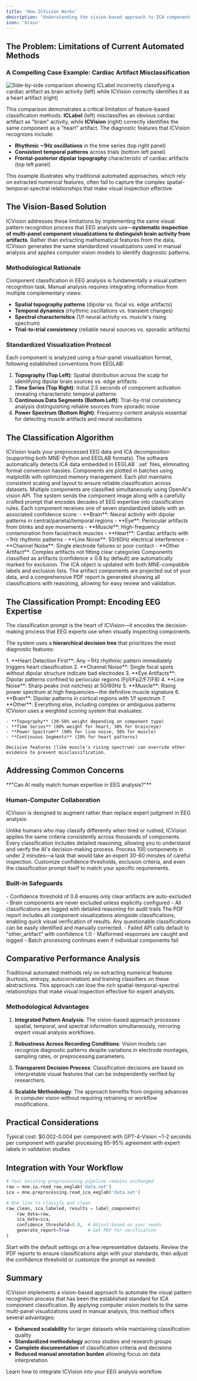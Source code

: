 ```yaml
---
title: 'How ICVision Works'
description: 'Understanding the vision-based approach to ICA component classification'
icon: 'brain'
---
```


## The Problem: Limitations of Current Automated Methods

### A Compelling Case Example: Cardiac Artifact Misclassification

<Frame caption="ICVision vs ICLabel: Cardiac artifact detection comparison demonstrating superior pattern recognition capabilities">
<img src="/pipeline-steps/assets/iclabel_vs_icvision.png" alt="Side-by-side comparison showing ICLabel incorrectly classifying a cardiac artifact as brain activity (left) while ICVision correctly identifies it as a heart artifact (right)" />
</Frame>

This comparison demonstrates a critical limitation of feature-based classification methods. **ICLabel** (left) misclassifies an obvious cardiac artifact as "brain" activity, while **ICVision** (right) correctly identifies the same component as a "heart" artifact. The diagnostic features that ICVision recognizes include:

- **Rhythmic ~1Hz oscillations** in the time series (top right panel)
- **Consistent temporal patterns** across trials (bottom left panel)  
- **Frontal-posterior dipolar topography** characteristic of cardiac artifacts (top left panel)

This example illustrates why traditional automated approaches, which rely on extracted numerical features, often fail to capture the complex spatial-temporal-spectral relationships that make visual inspection effective.

## The Vision-Based Solution

ICVision addresses these limitations by implementing the same visual pattern recognition process that EEG analysts use—**systematic inspection of multi-panel component visualizations to distinguish brain activity from artifacts**. Rather than extracting mathematical features from the data, ICVision generates the same standardized visualizations used in manual analysis and applies computer vision models to identify diagnostic patterns.

### Methodological Rationale

Component classification in EEG analysis is fundamentally a visual pattern recognition task. Manual analysis requires integrating information from multiple complementary views:

- **Spatial topography patterns** (dipolar vs. focal vs. edge artifacts)
- **Temporal dynamics** (rhythmic oscillations vs. transient changes)
- **Spectral characteristics** (1/f neural activity vs. muscle's rising spectrum)
- **Trial-to-trial consistency** (reliable neural sources vs. sporadic artifacts)

### Standardized Visualization Protocol

Each component is analyzed using a four-panel visualization format, following established conventions from EEGLAB:

1. **Topography (Top Left)**: Spatial distribution across the scalp for identifying dipolar brain sources vs. edge artifacts
2. **Time Series (Top Right)**: Initial 2.5 seconds of component activation revealing characteristic temporal patterns
3. **Continuous Data Segments (Bottom Left)**: Trial-by-trial consistency analysis distinguishing reliable sources from sporadic noise
4. **Power Spectrum (Bottom Right)**: Frequency content analysis essential for detecting muscle artifacts and neural oscillations

## The Classification Algorithm

<Steps>
  <Step title="Data Preparation">
    ICVision loads your preprocessed EEG data and ICA decomposition (supporting both MNE-Python and EEGLAB formats). The software automatically detects ICA data embedded in EEGLAB `.set` files, eliminating format conversion hassles.
  </Step>
  
  <Step title="Parallel Visualization Generation">
    Components are plotted in batches using matplotlib with optimized memory management. Each plot maintains consistent scaling and layout to ensure reliable classification across datasets.
  </Step>
  
  <Step title="Concurrent API Classification">
    Multiple components are classified simultaneously using OpenAI's vision API. The system sends the component image along with a carefully crafted prompt that encodes decades of EEG expertise into classification rules.
  </Step>
  
  <Step title="Intelligent Label Assignment">
    Each component receives one of seven standardized labels with an associated confidence score:
    - **Brain**: Neural activity with dipolar patterns in central/parietal/temporal regions
    - **Eye**: Periocular artifacts from blinks and eye movements
    - **Muscle**: High-frequency contamination from facial/neck muscles
    - **Heart**: Cardiac artifacts with ~1Hz rhythmic patterns
    - **Line Noise**: 50/60Hz electrical interference
    - **Channel Noise**: Single electrode failures or poor contact
    - **Other Artifact**: Complex artifacts not fitting clear categories
  </Step>
  
  <Step title="Automated Artifact Rejection">
    Components classified as artifacts (confidence ≥ 0.8 by default) are automatically marked for exclusion. The ICA object is updated with both MNE-compatible labels and exclusion lists.
  </Step>
  
  <Step title="Data Cleaning & Reporting">
    The artifact components are projected out of your data, and a comprehensive PDF report is generated showing all classifications with reasoning, allowing for easy review and validation.
  </Step>
</Steps>

## The Classification Prompt: Encoding EEG Expertise

<Info>
  The classification prompt is the heart of ICVision—it encodes the decision-making process that EEG experts use when visually inspecting components.
</Info>

The system uses a **hierarchical decision tree** that prioritizes the most diagnostic features:

<Tabs>
  <Tab title="Priority Rules">
    1. **Heart Detection First**: Any ~1Hz rhythmic pattern immediately triggers heart classification
    2. **Channel Noise**: Single focal spots without dipolar structure indicate bad electrodes
    3. **Eye Artifacts**: Dipolar patterns confined to periocular regions (Fp1/Fp2/F7/F8)
    4. **Line Noise**: Sharp peaks (not notches) at 50/60Hz
    5. **Muscle**: Rising power spectrum at high frequencies—the definitive muscle signature
    6. **Brain**: Dipolar patterns in cortical regions with 1/f spectrum
    7. **Other**: Everything else, including complex or ambiguous patterns
  </Tab>
  
  <Tab title="Scoring System">
    ICVision uses a weighted scoring system that evaluates:
    
    - **Topography** (30-50% weight depending on component type)
    - **Time Series** (80% weight for heart, 30% for brain/eye)
    - **Power Spectrum** (90% for line noise, 50% for muscle)
    - **Continuous Segments** (20% for heart patterns)
    
    Decisive features (like muscle's rising spectrum) can override other evidence to prevent misclassification.
  </Tab>
</Tabs>

## Addressing Common Concerns

<Warning>
  **"Can AI really match human expertise in EEG analysis?"**
</Warning>

### Human-Computer Collaboration

ICVision is designed to augment rather than replace expert judgment in EEG analysis:

<CardGroup cols={2}>
  <Card title="Consistency" icon="robot">
    Unlike humans who may classify differently when tired or rushed, ICVision applies the same criteria consistently across thousands of components.
  </Card>
  
  <Card title="Transparency" icon="magnifying-glass">
    Every classification includes detailed reasoning, allowing you to understand and verify the AI's decision-making process.
  </Card>
  
  <Card title="Speed" icon="gauge-high">
    Process 100 components in under 2 minutes—a task that would take an expert 30-60 minutes of careful inspection.
  </Card>
  
  <Card title="Adjustability" icon="sliders">
    Customize confidence thresholds, exclusion criteria, and even the classification prompt itself to match your specific requirements.
  </Card>
</CardGroup>

### Built-in Safeguards

<AccordionGroup>
  <Accordion title="Conservative Default Settings" icon="shield-halved">
    - Confidence threshold of 0.8 ensures only clear artifacts are auto-excluded
    - Brain components are never excluded unless explicitly configured
    - All classifications are logged with detailed reasoning for audit trails
  </Accordion>
  
  <Accordion title="Visual Verification" icon="chart-line">
    The PDF report includes all component visualizations alongside classifications, enabling quick visual verification of results. Any questionable classifications can be easily identified and manually corrected.
  </Accordion>
  
  <Accordion title="Fallback Mechanisms" icon="parachute-box">
    - Failed API calls default to "other_artifact" with confidence 1.0
    - Malformed responses are caught and logged
    - Batch processing continues even if individual components fail
  </Accordion>
</AccordionGroup>

## Comparative Performance Analysis

<Note>
  Traditional automated methods rely on extracting numerical features (kurtosis, entropy, autocorrelation) and training classifiers on these abstractions. This approach can lose the rich spatial-temporal-spectral relationships that make visual inspection effective for expert analysts.
</Note>

### Methodological Advantages

1. **Integrated Pattern Analysis**: The vision-based approach processes spatial, temporal, and spectral information simultaneously, mirroring expert visual analysis workflows.

2. **Robustness Across Recording Conditions**: Vision models can recognize diagnostic patterns despite variations in electrode montages, sampling rates, or preprocessing parameters.

3. **Transparent Decision Process**: Classification decisions are based on interpretable visual features that can be independently verified by researchers.

4. **Scalable Methodology**: The approach benefits from ongoing advances in computer vision without requiring retraining or workflow modifications.

## Practical Considerations

<CardGroup cols={3}>
  <Card title="API Costs" icon="dollar-sign" color="#10b981">
    Typical cost: $0.002-0.004 per component with GPT-4-Vision
  </Card>
  
  <Card title="Processing Time" icon="clock" color="#3b82f6">
    ~1-2 seconds per component with parallel processing
  </Card>
  
  <Card title="Accuracy" icon="bullseye" color="#f59e0b">
    85-95% agreement with expert labels in validation studies
  </Card>
</CardGroup>

## Integration with Your Workflow

```python
# Your existing preprocessing pipeline remains unchanged
raw = mne.io.read_raw_eeglab('data.set')
ica = mne.preprocessing.read_ica_eeglab('data.set')

# One line to classify and clean
raw_clean, ica_labeled, results = label_components(
    raw_data=raw,
    ica_data=ica,
    confidence_threshold=0.8,  # Adjust based on your needs
    generate_report=True       # Get PDF for verification
)
```

<Tip>
  Start with the default settings on a few representative datasets. Review the PDF reports to ensure classifications align with your standards, then adjust the confidence threshold or customize the prompt as needed.
</Tip>

## Summary

ICVision implements a vision-based approach to automate the visual pattern recognition process that has been the established standard for ICA component classification. By applying computer vision models to the same multi-panel visualizations used in manual analysis, this method offers several advantages:

- **Enhanced scalability** for larger datasets while maintaining classification quality
- **Standardized methodology** across studies and research groups  
- **Complete documentation** of classification criteria and decisions
- **Reduced manual annotation burden** allowing focus on data interpretation

<Card title="Implementation Guide" icon="book-open" href="/pipeline-steps/ica">
  Learn how to integrate ICVision into your EEG analysis workflow.
</Card>